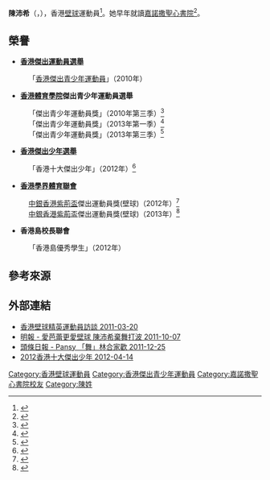{{Infobox 壁球選手
| 姓名 = 
| image= 
| 外號 = 
| 地區 = {{HKG}}
| 居住地 = {{HK}}
| 就讀大學 = 
| 轉打職業 = 
| 退休 =
| 教練 = 
| 裝備 = 
| 官方網站 = 
| 比賽資料 = 
| 最高世界排名 = 
| 最高世界排名日期  = 
| 現今世界排名日期  = 
| WorldOpenresult = 
| medaltemplates          =
{{MedalCountry | {{HKG-CHN}} }}
{{MedalSport | [[壁球|壁球]]}}
{{MedalCompetition|[[亞洲青年運動會|亞洲青年運動會]]}}
{{MedalSilver  | [[2013年亞洲青年運動會|2013年 南京]] | 女子單打}}
{{MedalSilver | [[2013年亞洲青年運動會|2013年 南京]] | 女子團體}}
{{MedalCompetition|[[世界青少年團體錦標賽|世界青少年團體錦標賽]]}}
{{MedalBronze  | [[2013年世界青少年團體錦標賽|2013年 樂斯拉夫]] | 團體}}
{{MedalCompetition|[[亞洲青少年團體錦標賽|亞洲青少年團體錦標賽]]}}
{{MedalSilver  | [[2013年亞洲青少年團體錦標賽|2013年 首爾]]| 團體}}
{{MedalCompetition | [[亞洲青少年錦標賽|亞洲青少年錦標賽]]}}
{{MedalGold | [[2010年亞洲青少年錦標賽|2010年 可倫坡]] | 女子15歲以下}}
}}

'''陳沛希'''（{{lang-en|Pansy Chan Pui-hei }}，{{bd|1996年|3月23日|catIdx=C陈}}），香港[[壁球|壁球]]運動員<ref name="squash info">{{cite web|title=Squash Info - Pansy Chan Pui-Hei's Profile|url=http://www.squashinfo.com/players/6776-pansy-chan-pui-hei|publisher=Squash Info|accessdate=2012-02-28|archive-date=2012-07-20|archive-url=https://web.archive.org/web/20120720030523/http://www.squashinfo.com/players/6776-pansy-chan-pui-hei|dead-url=no}}{{en}}</ref>。她早年就讀[[嘉諾撒聖心書院|嘉諾撒聖心書院]]<ref>{{cite news | title=楊皓偉陳沛希稱王封后 | url=https://orientaldaily.on.cc/cnt/sport/20121015/00286_004.html | page= | publisher=東方日報 | date=2012-10-15 | accessdate=2020-12-17 | quote= | archive-date=2012-11-23 | archive-url=https://web.archive.org/web/20121123075950/http://orientaldaily.on.cc/cnt/sport/20121015/00286_004.html | dead-url=no }}</ref>。

==榮譽==
*'''[[香港傑出運動員選舉|香港傑出運動員選舉]]'''
:「[[香港傑出青少年運動員|香港傑出青少年運動員]]」（2010年）

*'''[[香港體育學院|香港體育學院]]傑出青少年運動員選舉'''
:「傑出青少年運動員獎」（2010年第三季）<ref>{{cite news|title=十四位運動員膺二零一零年第三季ZESPRI傑出青少年運動員獎|url=http://www.hksi.org.hk/hksdb/html/big5/index.jsp?pagename=c_wn1_r2_20101104.html|newspaper=香港體育學院新聞檔案|date=2010-11-04|deadurl=yes|archiveurl=https://web.archive.org/web/20160304123604/http://www.hksi.org.hk/hksdb/html/big5/index.jsp?pagename=c_wn1_r2_20101104.html|archivedate=2016-03-04}}</ref>
:「傑出青少年運動員獎」（2013年第一季）<ref>{{cite news|title=運動燃希望基金續贊助傑出青少年運動員選舉暨二零一三年第一季頒獎典禮|url=http://www.hksi.org.hk/hksdb/html/big5/index.jsp?pagename=c_wn1_r2_20130530.html|newspaper=香港體育學院新聞檔案|date=2013-05-30|deadurl=yes|archiveurl=https://web.archive.org/web/20150924030726/http://www.hksi.org.hk/hksdb/html/big5/index.jsp?pagename=c_wn1_r2_20130530.html|archivedate=2015-09-24}}</ref>
:「傑出青少年運動員獎」（2013年第三季）<ref>{{cite news|title=第三季運動燃希望基金傑出青少年運動員選舉嘉許15名傑出青少年運動員|url=http://www.hksi.org.hk/hksdb/html/big5/index.jsp?pagename=c_wn1_r2_20131212.html|newspaper=香港體育學院新聞檔案|date=2013-12-11|deadurl=yes|archiveurl=https://web.archive.org/web/20150924030728/http://www.hksi.org.hk/hksdb/html/big5/index.jsp?pagename=c_wn1_r2_20131212.html|archivedate=2015-09-24}}</ref>

*'''[[香港傑出少年選舉|香港傑出少年選舉]]'''
:「香港十大傑出少年」（2012年）<ref>{{cite news|title=2012香港十大傑出少年|url=http://yed.hkpa.hk/ota/images/2012OTE/result001.jpg|date=2012-04-14|accessdate=2012-08-01|archive-date=2016-03-04|archive-url=https://web.archive.org/web/20160304105852/http://yed.hkpa.hk/ota/images/2012OTE/result001.jpg|dead-url=no}}</ref>

*'''[[香港學界體育聯會|香港學界體育聯會]]'''
:[[中銀香港紫荊盃|中銀香港紫荊盃]]傑出運動員獎(壁球)（2012年）<ref>{{cite news|title=中銀香港紫荊盃傑出運動員獎(壁球)（2012年)|url=http://www.hkssf-hk.org.hk/hk/sec/bauhinia%20bowl/past%20results/1112_BauhiniaBowl%20outstanding.pdf|deadurl=yes|archiveurl=https://web.archive.org/web/20150423125830/http://www.hkssf-hk.org.hk/hk/sec/bauhinia%20bowl/past%20results/1112_BauhiniaBowl%20outstanding.pdf|archivedate=2015-04-23}}</ref>
:[[中銀香港紫荊盃|中銀香港紫荊盃]]傑出運動員獎(壁球)（2013年）<ref>{{cite news|title=中銀香港紫荊盃傑出運動員獎(壁球)（2013年)|url=http://www.hkssf-hk.org.hk/hk/sec/bauhinia%20bowl/past%20results/1213_BauhiniaBowl%20outstanding.pdf|deadurl=yes|archiveurl=https://web.archive.org/web/20140201235823/http://www.hkssf-hk.org.hk/hk/sec/bauhinia%20bowl/past%20results/1213_BauhiniaBowl%20outstanding.pdf|archivedate=2014-02-01}}</ref>

*'''香港島校長聯會'''
:「香港島優秀學生」（2012年）

==參考來源==
{{reflist}}

== 外部連結 ==
*[http://www.youtube.com/watch?v=ZkisO7nRf_k 香港壁球精英運動員訪談 2011-03-20] 
*[http://hk.sports.yahoo.com/article/others/1250951.html 明報 - 愛芭蕾更愛壁球 陳沛希棄舞打波 2011-10-07] 
*[http://news.hkheadline.com/dailynews/content_sp/2011/12/25/173783.asp 頭條日報 - Pansy 「舞」林合家歡 2011-12-25] 
*[http://yed.hkpa.hk/ota/images/2012OTE/result001.jpg 2012香港十大傑出少年 2012-04-14] {{Wayback|url=http://yed.hkpa.hk/ota/images/2012OTE/result001.jpg |date=20160304105852 }}

{{DEFAULTSORT:Chan Pui Hei}}
[[Category:香港壁球運動員|Category:香港壁球運動員]]
[[Category:香港傑出青少年運動員|Category:香港傑出青少年運動員]]
[[Category:嘉諾撒聖心書院校友|Category:嘉諾撒聖心書院校友]]
[[Category:陳姓|Category:陳姓]]